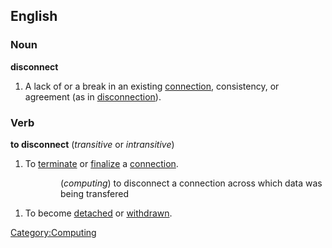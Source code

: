 ==English==

=== Noun ===
'''disconnect'''

# A lack of or a break in an existing [[connection]], consistency, or agreement (as in [[disconnection]]).

=== Verb ===
'''to disconnect'''  (''transitive'' or ''intransitive'')

# To [[terminate]] or [[finalize]] a [[connection]].
:: (''computing'') to disconnect a connection across which data was being transfered
# To become [[detach]]ed or [[withdrawn]].

[[Category:Computing]]